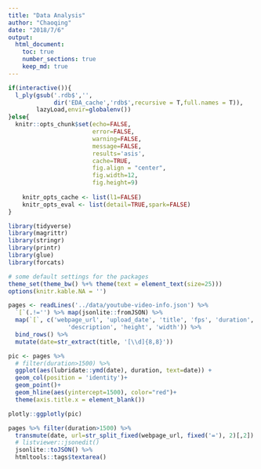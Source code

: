 ```yaml
---
title: "Data Analysis"
author: "Chaoqing"
date: "2018/7/6"
output: 
  html_document:
    toc: true
    number_sections: true
    keep_md: true
---
```


```r
if(interactive()){
  l_ply(gsub('.rdb$','',
             dir('EDA_cache','rdb$',recursive = T,full.names = T)),
        lazyLoad,envir=globalenv())
}else{
  knitr::opts_chunk$set(echo=FALSE,
                        error=FALSE,
                        warning=FALSE,
                        message=FALSE,
                        results='asis',
                        cache=TRUE,
                        fig.align = "center",
                        fig.width=12,
                        fig.height=9)
  
    knitr_opts_cache <- list(l1=FALSE)
    knitr_opts_eval <- list(detail=TRUE,spark=FALSE)
}
```

```r
library(tidyverse)
library(magrittr)
library(stringr)
library(printr)
library(glue)
library(forcats)

# some default settings for the packages
theme_set(theme_bw() %+% theme(text = element_text(size=25)))
options(knitr.kable.NA = '')
```

```r
pages <- readLines('../data/youtube-video-info.json') %>% 
  `[`(.!='') %>% map(jsonlite::fromJSON) %>%
  map(`[`, c('webpage_url', 'upload_date', 'title', 'fps', 'duration',
                 'description', 'height', 'width')) %>%
  bind_rows() %>%
  mutate(date=str_extract(title, '[\\d]{8,8}'))

pic <- pages %>%
  # filter(duration>1500) %>% 
  ggplot(aes(lubridate::ymd(date), duration, text=date)) +
  geom_col(position = 'identity')+
  geom_point()+
  geom_hline(aes(yintercept=1500), color="red")+
  theme(axis.title.x = element_blank())

plotly::ggplotly(pic)
```

```r
pages %>% filter(duration>1500) %>% 
  transmute(date, url=str_split_fixed(webpage_url, fixed('='), 2)[,2]) %>%
  # listviewer::jsonedit()
  jsonlite::toJSON() %>%
  htmltools::tags$textarea()
```

